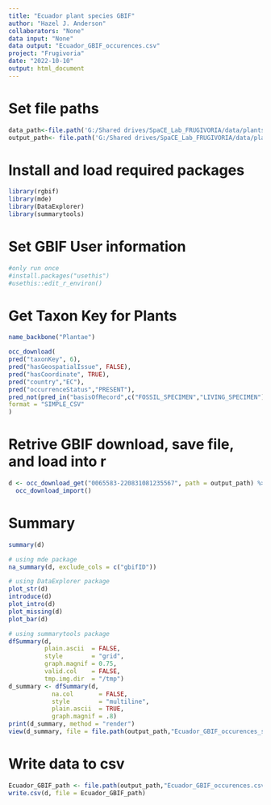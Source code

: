 ```yaml
---
title: "Ecuador plant species GBIF"
author: "Hazel J. Anderson"
collaborators: "None"
data input: "None"
data output: "Ecuador_GBIF_occurences.csv"
project: "Frugivoria"
date: "2022-10-10"
output: html_document
---
```


# Set file paths
```r
data_path<-file.path('G:/Shared drives/SpaCE_Lab_FRUGIVORIA/data/plants/L0')
output_path<- file.path('G:/Shared drives/SpaCE_Lab_FRUGIVORIA/data/plants/L0')
```

# Install and load required packages
```r
library(rgbif)
library(mde)
library(DataExplorer)
library(summarytools)
```

# Set GBIF User information
```r
#only run once
#install.packages("usethis")
#usethis::edit_r_environ()
```
# Get Taxon Key for Plants
```r
name_backbone("Plantae")
```


```r
occ_download(
pred("taxonKey", 6), 
pred("hasGeospatialIssue", FALSE),
pred("hasCoordinate", TRUE),
pred("country","EC"),
pred("occurrenceStatus","PRESENT"), 
pred_not(pred_in("basisOfRecord",c("FOSSIL_SPECIMEN","LIVING_SPECIMEN"))),
format = "SIMPLE_CSV"
)
```
# Retrive GBIF download, save file, and load into r
```r
d <- occ_download_get("0065583-220831081235567", path = output_path) %>%
  occ_download_import()
```

# Summary 
```r
summary(d)
```

```r
# using mde package
na_summary(d, exclude_cols = c("gbifID"))
```

```r
# using DataExplorer package
plot_str(d)
introduce(d)
plot_intro(d)
plot_missing(d)
plot_bar(d)
```

```r
# using summarytools package
dfSummary(d, 
          plain.ascii  = FALSE, 
          style        = "grid", 
          graph.magnif = 0.75, 
          valid.col    = FALSE,
          tmp.img.dir  = "/tmp")
d_summary <- dfSummary(d, 
            na.col       = FALSE,
            style        = "multiline",
            plain.ascii  = TRUE,
            graph.magnif = .8)
print(d_summary, method = "render")
view(d_summary, file = file.path(output_path,"Ecuador_GBIF_occurences_summary.html"))
```


# Write data to csv
```r
Ecuador_GBIF_path <- file.path(output_path,"Ecuador_GBIF_occurences.csv") 
write.csv(d, file = Ecuador_GBIF_path)
```
